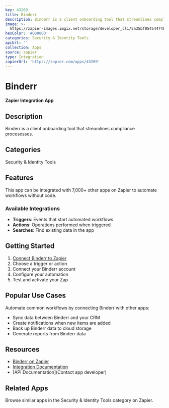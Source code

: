```yaml
---
key: 43269
title: Binderr
description: Binderr is a client onboarding tool that streamlines compliance procesesses.
image: >-
  https://zapier-images.imgix.net/storage/developer_cli/5a35bf05454474be705881a7ea2df371_2.png?auto=format%2Ccompress&ixlib=python-3.0.0&q=50
hexColor: '#000000'
categories: Security & Identity Tools
apiUrl: ''
collection: Apps
source: zapier
type: Integration
zapierUrl: 'https://zapier.com/apps/43269'
---
```

# Binderr

**Zapier Integration App**

## Description

Binderr is a client onboarding tool that streamlines compliance procesesses.

## Categories

Security & Identity Tools

## Features

This app can be integrated with 7,000+ other apps on Zapier to automate workflows without code.

### Available Integrations

- **Triggers**: Events that start automated workflows
- **Actions**: Operations performed when triggered
- **Searches**: Find existing data in the app

## Getting Started

1. [Connect Binderr to Zapier](https://zapier.com/apps/43269)
2. Choose a trigger or action
3. Connect your Binderr account
4. Configure your automation
5. Test and activate your Zap

## Popular Use Cases

Automate common workflows by connecting Binderr with other apps:

- Sync data between Binderr and your CRM
- Create notifications when new items are added
- Back up Binderr data to cloud storage
- Generate reports from Binderr data

## Resources

- [Binderr on Zapier](https://zapier.com/apps/43269)
- [Integration Documentation](https://zapier.com/apps/43269/integrations)
- [API Documentation](Contact app developer)

## Related Apps

Browse similar apps in the Security & Identity Tools category on Zapier.
